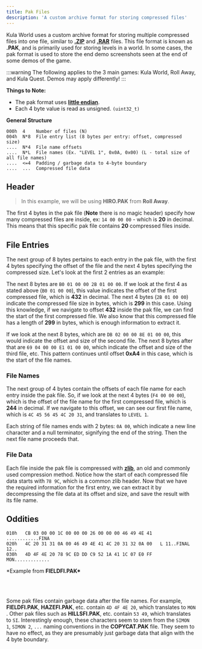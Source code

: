 ```yaml
---
title: Pak Files
description: 'A custom archive format for storing compressed files'
---
```


Kula World uses a custom archive format for storing multiple compressed files into one file, similar to [**.ZIP**](<https://en.wikipedia.org/wiki/ZIP_(file_format)>) and [**.RAR**](<https://en.wikipedia.org/wiki/RAR_(file_format)>) files. This file format is known as **.PAK**, and is primarily used for storing levels in a world. In some cases, the pak format is used to store the end demo screenshots seen at the end of some demos of the game.

:::warning
The following applies to the 3 main games: Kula World, Roll Away, and Kula Quest. Demos may apply differently!
:::

**Things to Note:**

-   The pak format uses [**little endian**](https://en.wikipedia.org/wiki/Endianness).
-   Each 4 byte value is read as unsigned. `(uint32_t)`

**General Structure**

```
000h  4    Number of files (N)
004h  N*8  File entry list (8 bytes per entry: offset, compressed size)
....  N*4  File name offsets
....  N*L  File names (Ex. "LEVEL 1", 0x0A, 0x00) (L - total size of all file names)
....  <=4  Padding / garbage data to 4-byte boundary
....  ...  Compressed file data
```

## Header

> In this example, we will be using **HIRO.PAK** from **Roll Away**.

The first 4 bytes in the pak file (**Note** there is no magic header) specify how many compressed files are inside, ex: `14 00 00 00` - which is **20** in decimal. This means that this specific pak file contains **20** compressed files inside.

## File Entries

The next group of 8 bytes pertains to each entry in the pak file, with the first 4 bytes specifying the offset of the file and the next 4 bytes specifying the compressed size. Let's look at the first 2 entries as an example:

The next 8 bytes are `B0 01 00 00 2B 01 00 00`. If we look at the first 4 as stated above (`B0 01 00 00`), this value indicates the offset of the first compressed file, which is **432** in decimal. The next 4 bytes (`2B 01 00 00`) indicate the compressed file size in bytes, which is **299** in this case. Using this knowledge, if we navigate to offset **432** inside the pak file, we can find the start of the first compressed file. We also know that this compressed file has a length of **299** in bytes, which is enough information to extract it.

If we look at the next 8 bytes, which are `DB 02 00 00 8E 01 00 00`, this would indicate the offset and size of the second file. The next 8 bytes after that are `69 04 00 00 E1 01 00 00`, which indicate the offset and size of the third file, etc. This pattern continues until offset **0xA4** in this case, which is the start of the file names.

### File Names

The next group of 4 bytes contain the offsets of each file name for each entry inside the pak file. So, if we look at the next 4 bytes (`F4 00 00 00`), which is the offset of the file name for the first compressed file, which is **244** in decimal. If we navigate to this offset, we can see our first file name, which is `4C 45 56 45 4C 20 31`, and translates to `LEVEL 1`.

Each string of file names ends with 2 bytes: `0A 00`, which indicate a new line character and a null terminator, signifying the end of the string. Then the next file name proceeds that.

### File Data

Each file inside the pak file is compressed with [**zlib**](https://zlib.net/), an old and commonly used compression method. Notice how the start of each compressed file data starts with `78 9C`, which is a common zlib header. Now that we have the required information for the first entry, we can extract it by decompressing the file data at its offset and size, and save the result with its file name.

## Oddities

```
010h   CB 03 00 00 1C 00 00 00 26 00 00 00 46 49 4E 41   ............FINA
020h   4C 20 31 31 0A 00 46 49 4E 41 4C 20 31 32 0A 00   L 11..FINAL 12..
030h   4D 4F 4E 20 78 9C ED DD C9 52 1A 41 1C 07 E0 FF   MON.............
```

\*Example from **FIELDFI.PAK\***

<br></br>

Some pak files contain garbage data after the file names. For example, **FIELDFI.PAK**, **HAZEFI.PAK**, etc. contain `4D 4F 4E 20`, which translates to `MON `. Other pak files such as **HILLSFI.PAK**, etc. contain `53 49`, which translates to `SI`. Interestingly enough, these characters seem to stem from the `SIMON 1`, `SIMON 2`, `...` naming conventions in the **COPYCAT.PAK** file. They seem to have no effect, as they are presumably just garbage data that align with the 4 byte boundary.
